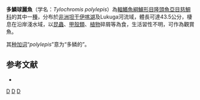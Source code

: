 {{Speciesbox
| status = LC
| status_system = IUCN3.1
| image = Tylochromis polylepis.jpg
| image_caption = 多鱗球麗魚
| genus = Tylochromis
| species = polylepis
| authority = [[Boulenger|Boulenger]], 1900
| synonyms = *''Pelmatochromis polylepis''<br /><small>Boulenger, 1900</small>
}}

'''多鱗球麗魚'''（学名：''Tylochromis polylepis''）為[[輻鰭魚綱|輻鰭魚綱]][[鱸形目|鱸形目]][[隆頭魚亞目|隆頭魚亞目]][[慈鯛科|慈鯛科]]的其中一[[種|種]]，分布於[[非洲|非洲]][[坦干伊喀湖|坦干伊喀湖]]及Lukuga河流域，體長可達43.5公分，棲息在沿岸淺水域，以[[昆蟲|昆蟲]]、[[甲殼類|甲殼類]]、[[植物|植物]]碎屑等為食，生活習性不明，可作為觀賞魚。

其[[种加词|种加词]]“''polylepis''”意为“多鳞的”。

==参考文献==
*{{FishBase_species|genus=Tylochromis|species=polylepis|year=2013|month=5}}

{{Taxonbar|from=Q3320425}}

[[Category:觀賞魚|D]]
[[Category:球麗魚屬|D]]
[[Category:1900年描述的魚類|D]]


{{鱸形目小作品}}